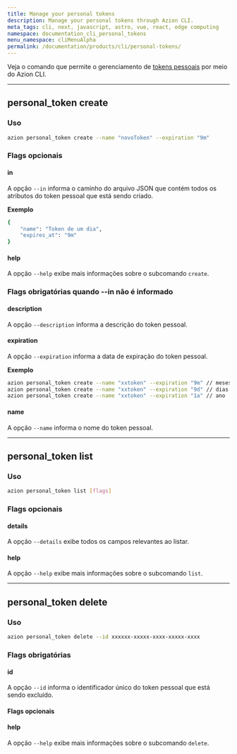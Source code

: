 ```yaml
---
title: Manage your personal tokens
description: Manage your personal tokens through Azion CLI.
meta_tags: cli, next, javascript, astro, vue, react, edge computing
namespace: documentation_cli_personal_tokens
menu_namespace: cliMenuAlpha
permalink: /documentation/products/cli/personal-tokens/
---
```


Veja o comando que permite o gerenciamento de [tokens pessoais]() por meio do Azion CLI.

---

## personal_token create

### Uso

```sh
azion personal_token create --name "novoToken" --expiration "9m" 
```

### Flags opcionais

#### in 

A opção `--in` informa o caminho do arquivo JSON que contém todos os atributos do token pessoal que está sendo criado.

**Exemplo**

```sh
{
    "name": "Token de um dia",
    "expires_at": "9m"
}
```

#### help

A opção `--help` exibe mais informações sobre o subcomando `create`.

### Flags obrigatórias quando --in não é informado

#### description 

A opção `--description` informa a descrição do token pessoal.

#### expiration 

A opção `--expiration` informa a data de expiração do token pessoal.

**Exemplo** 

```sh 
azion personal_token create --name "xxtoken" --expiration "9m" // meses
azion personal_token create --name "xxtoken" --expiration "9d" // dias
azion personal_token create --name "xxtoken" --expiration "1a" // ano
```

#### name

A opção `--name` informa o nome do token pessoal.

---

## personal_token list

### Uso

```sh
azion personal_token list [flags]
```

### Flags opcionais

#### details

A opção `--details` exibe todos os campos relevantes ao listar.

#### help

A opção `--help` exibe mais informações sobre o subcomando `list`.

--- 

## personal_token delete

### Uso

```sh
azion personal_token delete --id xxxxxx-xxxxx-xxxx-xxxxx-xxxx
```

### Flags obrigatórias 

#### id

A opção `--id` informa o identificador único do token pessoal que está sendo excluído.

#### Flags opcionais

#### help

A opção `--help` exibe mais informações sobre o subcomando `delete`.
